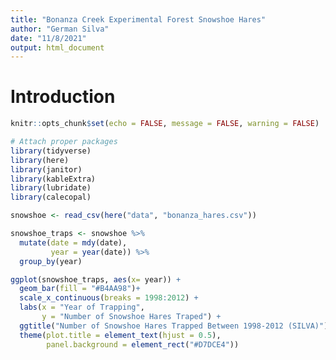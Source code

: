 ```yaml
---
title: "Bonanza Creek Experimental Forest Snowshoe Hares"
author: "German Silva"
date: "11/8/2021"
output: html_document
---
```


# Introduction


```r
knitr::opts_chunk$set(echo = FALSE, message = FALSE, warning = FALSE)

# Attach proper packages
library(tidyverse)
library(here)
library(janitor)
library(kableExtra)
library(lubridate)
library(calecopal)
```

 <!-- Open up the data using `read_csv()` -->
 
```r
snowshoe <- read_csv(here("data", "bonanza_hares.csv"))

snowshoe_traps <- snowshoe %>% 
  mutate(date = mdy(date),
         year = year(date)) %>% 
  group_by(year)

ggplot(snowshoe_traps, aes(x= year)) +
  geom_bar(fill = "#B4AA98")+
  scale_x_continuous(breaks = 1998:2012) +
  labs(x = "Year of Trapping",
       y = "Number of Snowshoe Hares Traped") +
  ggtitle("Number of Snowshoe Hares Trapped Between 1998-2012 (SILVA)")+
  theme(plot.title = element_text(hjust = 0.5),
        panel.background = element_rect("#D7DCE4")) 
```
 
